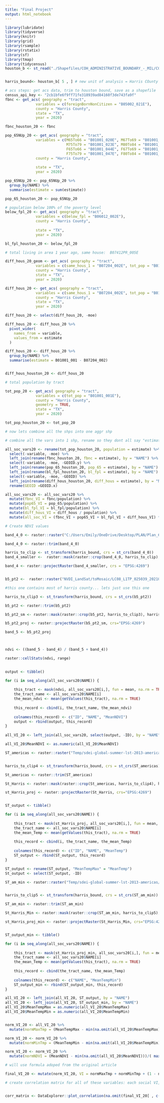 ```yaml
---
title: "Final Project"
output: html_notebook
---
```



```r

library(lubridate)
library(tidyverse)
library(knitr)
library(grid)
library(rsample)
library(rstatix)
library(sf)
library(tmap)
library(tidycensus)
houston_b <- st_read("./Shapefiles/COH_ADMINISTRATIVE_BOUNDARY_-_MIL/COH_ADMINISTRATIVE_BOUNDARY_-_MIL.shp")


harris_bound<- houston_b[ 5 , ] # new unit of analysis = Harris COunty

```

```r

# acs steps: get acs data, trim to houston bound, save as a shapefile
census_api_key <- "2cb1bfe6f9ff71fe318939ad84160f3de743fa9f"
fbnc <- get_acs( geography = "tract", 
              variables = c(foreignBornNonCitizen = "B05002_021E"), 
              county = "Harris County",
              state = "TX",
              year = 2020)

fbnc_houston_20 <- fbnc

pop_65NUp_20 <- get_acs( geography = "tract", 
              variables = c(M65To66 = "B01001_020E", M67To69 = "B01001_021E", M70To74 = "B01001_022E",
                            M75To79 = "B01001_023E", M80To84 = "B01001_024E", M85NUp = "B01001_025E",
                            F65To66 = "B01001_044E", F67To69 = "B01001_045E", F70To74 = "B01001_046E",
                            F75To79 = "B01001_047E", F80To84 = "B01001_048E", F85NUp = "B01001_049E"), 
              county = "Harris County",
      
              state = "TX", 
              year = 2020)

pop_65NUp_20 <- pop_65NUp_20 %>%
  group_by(NAME) %>%
  summarise(estimate = sum(estimate))

pop_65_houston_20 <- pop_65NUp_20

# population below 100% of the poverty level
below_fpl_20 <- get_acs( geography = "tract", 
              variables = c(below_fpl = "B06012_002E"), 
              county = "Harris County",
              
              state = "TX", 
              year = 2020)

bl_fpl_houston_20 <- below_fpl_20

# total living in area 1 year ago, same house:  B07412PR_005E

diff_hous_20_geom <- get_acs( geography = "tract", 
              variables = c(same_hous_1 = "B07204_002E", tot_pop = "B01001_001E"), 
              county = "Harris County",
              state = "TX", 
              year = 2020)

diff_hous_20 <- get_acs( geography = "tract", 
              variables = c(same_hous_1 = "B07204_002E", tot_pop = "B01001_001E"), 
              county = "Harris County",
              state = "TX", 
              year = 2020)

diff_hous_20 <- select(diff_hous_20, -moe)

diff_hous_20 <- diff_hous_20 %>%
  pivot_wider(
    names_from = variable, 
    values_from = estimate
  )

diff_hous_20 <- diff_hous_20 %>%
  group_by(NAME) %>%
  summarise(estimate = B01001_001 - B07204_002)


diff_hous_houston_20 <- diff_hous_20

# total population by tract

tot_pop_20 <- get_acs( geography = "tract", 
              variables = c(tot_pop = "B01001_001E"), 
              county = "Harris County",
              geometry = TRUE,
              state = "TX", 
              year = 2020)

tot_pop_houston_20 <- tot_pop_20

# now lets combine all the shps into one aggr shp

# combine all the vars into 1 shp, rename so they dont all say "estimate"

all_soc_vars20 <- rename(tot_pop_houston_20, population = estimate) %>%
  select(-variable, -moe) %>%
  left_join(rename(fbnc_houston_20, fbnc = estimate), by = "NAME") %>%
  select(-variable, -moe, -GEOID.y) %>%
  left_join(rename(pop_65_houston_20, pop_65 = estimate), by = "NAME") %>%
  left_join(rename(bl_fpl_houston_20, bl_fpl = estimate), by = "NAME") %>%
  select(-variable, -moe, -GEOID) %>%
  left_join(rename(diff_hous_houston_20, diff_hous = estimate), by = "NAME") %>%
  rename(GEOID =GEOID.x)


```
```r

all_soc_vars20 <- all_soc_vars20 %>%
  mutate(fbnc_VI = fbnc/population) %>%
  mutate(pop65_VI = pop_65/population) %>%
  mutate(bl_fpl_VI = bl_fpl/population) %>%
  mutate(diff_hous_VI = diff_hous / population) %>%
  mutate(all_soc_VI = (fbnc_VI + pop65_VI + bl_fpl_VI + diff_hous_VI) * 0.25)

```


```r


# Create NDVI values

band_4_0 <- raster::raster("C:/Users/Emily/OneDrive/Desktop/PLAN/Plan_6122/FinalProj/NVDI_LandSat/toMosaic/LC08_L1TP_025039_20210401_20210409_02_T1_B4.TIF")

band_4_0 <- raster::trim(band_4_0)

harris_to_clip <- st_transform(harris_bound, crs = st_crs(band_4_0))
band_4_smaller <-  raster::mask(raster::crop(band_4_0, harris_to_clip), harris_to_clip)

band_4 <- raster::projectRaster(band_4_smaller, crs = "EPSG:4269")


b5_pt2 <-  raster::raster("NVDI_LandSat/toMosaic/LC08_L1TP_025039_20210401_20210409_02_T1_B5.TIF")

#this one contains most of harris county... lets just use this one

harris_to_clip3 <- st_transform(harris_bound, crs = st_crs(b5_pt2))

b5_pt2 <- raster::trim(b5_pt2)

b5_pt2_sm <- raster::mask(raster::crop(b5_pt2, harris_to_clip3), harris_to_clip3)

b5_pt2_proj <- raster::projectRaster(b5_pt2_sm, crs="EPSG:4269")

band_5 <- b5_pt2_proj



ndvi <- ((band_5 - band_4) / (band_5 + band_4))

raster::cellStats(ndvi, range)

 
output <- tibble()

for (i in seq_along(all_soc_vars20$NAME)) {
  
    this_tract <- mask(ndvi, all_soc_vars20[i,], fun = mean, na.rm = TRUE, df = TRUE)
    the_tract_name <- all_soc_vars20$NAME[i]
    the_mean_ndvi <- mean(getValues(this_tract), na.rm = TRUE)
    
    this_record <- cbind(i, the_tract_name, the_mean_ndvi)
  
    colnames(this_record) <- c("ID", "NAME", "MeanNDVI")
    output <- rbind(output, this_record)
}
 
all_VI_20 <- left_join(all_soc_vars20, select(output, -ID), by = "NAME")

all_VI_20$MeanNDVI <- as.numeric(all_VI_20$MeanNDVI)

```
```r
ST_americas <- raster::raster("Temp/sdei-global-summer-lst-2013-americas/sdei-global-summer-lst-2013-americas/sdei-global-summer-lst-2013-day-max-americas.tif")


harris_to_clip4 <- st_transform(harris_bound, crs = st_crs(ST_americas))

St_americas <- raster::trim(ST_americas)

St_Harris <- raster::mask(raster::crop(St_americas, harris_to_clip4), harris_to_clip4)

st_Harris_proj <- raster::projectRaster(St_Harris, crs="EPSG:4269")


ST_output <- tibble()

for (i in seq_along(all_soc_vars20$NAME)) {
  
    this_tract <- mask(st_Harris_proj, all_soc_vars20[i,], fun = mean, na.rm = TRUE, df = TRUE)
    the_tract_name <- all_soc_vars20$NAME[i]
    the_mean_Temp <- mean(getValues(this_tract), na.rm = TRUE)
    
    this_record <- cbind(i, the_tract_name, the_mean_Temp)
  
    colnames(this_record) <- c("ID", "NAME", "MeanTemp")
    ST_output <- rbind(ST_output, this_record)
}

ST_output <- rename(ST_output, "MeanTempMax" = "MeanTemp")
St_output <- select(ST_output, -ID)

ST_am_min <- raster::raster("Temp/sdei-global-summer-lst-2013-americas/sdei-global-summer-lst-2013-americas/sdei-global-summer-lst-2013-night-min-americas.tif")


harris_to_clip5 <- st_transform(harris_bound, crs = st_crs(ST_am_min))

ST_am_min <- raster::trim(ST_am_min)

St_Harris_Min <- raster::mask(raster::crop(ST_am_min, harris_to_clip5), harris_to_clip5)

st_Harris_proj_min <- raster::projectRaster(St_Harris_Min, crs="EPSG:4269")


ST_output_min <- tibble()

for (i in seq_along(all_soc_vars20$NAME)) {
  
    this_tract <- mask(st_Harris_proj_min, all_soc_vars20[i,], fun = mean, na.rm = TRUE, df = TRUE)
    the_tract_name <- all_soc_vars20$NAME[i]
    the_mean_Temp <- mean(getValues(this_tract), na.rm = TRUE)
    
    this_record <- cbind(the_tract_name, the_mean_Temp)
  
    colnames(this_record) <- c("NAME", "MeanTempMin")
    ST_output_min <- rbind(ST_output_min, this_record)
}

all_VI_20 <- left_join(all_VI_20, ST_output, by = "NAME")
all_VI_20 <- left_join(all_VI_20, ST_output_min, by = "NAME")
all_VI_20$MeanTempMax = as.numeric(all_VI_20$MeanTempMax)
all_VI_20$MeanTempMin = as.numeric(all_VI_20$MeanTempMin)


norm_VI_20 <- all_VI_20 %>%
  mutate(normMaxTmp = (MeanTempMax - min(na.omit(all_VI_20$MeanTempMax)))/( max(na.omit(all_VI_20$MeanTempMax)) - min(na.omit(all_VI_20$MeanTempMax))))

norm_VI_20 <- norm_VI_20 %>%
  mutate(normMinTmp = (MeanTempMin - min(na.omit(all_VI_20$MeanTempMin)))/( max(na.omit(all_VI_20$MeanTempMin)) - min(na.omit(all_VI_20$MeanTempMin))))

norm_VI_20 <- norm_VI_20 %>%
  mutate(normNDVI = (MeanNDVI - min(na.omit(all_VI_20$MeanNDVI)))/( max(na.omit(all_VI_20$MeanNDVI)) - min(na.omit(all_VI_20$MeanNDVI))))

```
```r

# will use formula adoped from the original article

final_VI_20 <- mutate(norm_VI_20, VI = normMaxTmp + normMinTmp + (1 - normNDVI) + pop65_VI + bl_fpl_VI + diff_hous_VI + fbnc_VI)

# create correlation matrix for all of these variables: each social VI, MeanNDVI, MeanTempMax, MeanTempMin


corr_matrix <- DataExplorer::plot_correlation(na.omit(final_VI_20[ , c("normNDVI", "normMaxTmp", "normMinTmp", "pop65_VI", "bl_fpl_VI", "diff_hous_VI", "fbnc_VI")]))



```



